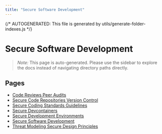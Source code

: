 ```yaml
---
title: "Secure Software Development"
---
```


{/* AUTOGENERATED: This file is generated by utils/generate-folder-indexes.js */}

# Secure Software Development

> _Note:_ This page is auto-generated. Please use the sidebar to explore the docs instead of
> navigating directory paths directly.

## Pages

- [Code Reviews Peer Audits](/secure-software-development/code-reviews-peer-audits)
- [Secure Code Repositories Version Control](/secure-software-development/secure-code-repositories-version-control)
- [Secure Coding Standards Guidelines](/secure-software-development/secure-coding-standards-guidelines)
- [Secure Devcontainers](/secure-software-development/devcontainer-security)
- [Secure Development Environments](/secure-software-development/secure-development-environments)
- [Secure Software Development](/secure-software-development/overview)
- [Threat Modeling Secure Design Principles](/secure-software-development/threat-modeling-secure-design-principles)
